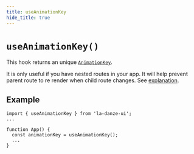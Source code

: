 ```yaml
---
title: useAnimationKey
hide_title: true
---
```


# `useAnimationKey()`

This hook returns an unique [`AnimationKey`](https://github.com/pchmn/la-danze-ui/blob/main/packages/lib/src/animation/hooks/useAnimationKey.hook.tsx).

It is only useful if you have nested routes in your app. It will help prevent parent route to re render when child route changes. See [explanation](usage/animation/routing.md#nested-routing).


## Example

```tsx
import { useAnimationKey } from 'la-danze-ui';
...

function App() {
  const animationKey = useAnimationKey();
  ...
}
```